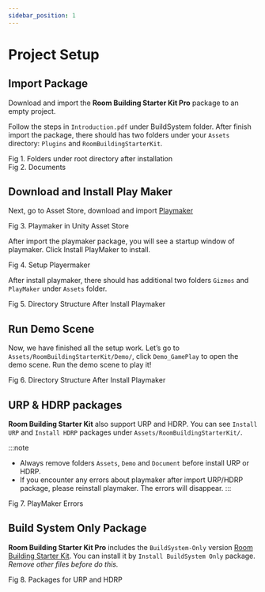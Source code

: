 ```yaml
---
sidebar_position: 1
---
```



# Project Setup

## Import Package

Download and import the **Room Building Starter Kit Pro** package to an empty project. 

Follow the steps in `Introduction.pdf` under BuildSystem folder. After finish import the package, there should has two folders under your `Assets` directory: `Plugins` and `RoomBuildingStarterKit`.

<div style={{ display: 'flex', flexDirection: 'row', justifyContent: 'center', alignItems: 'end', flexWrap: 'wrap' }}>
    <div style={{ display: 'flex', flexDirection: 'column', justifyContent: 'center', alignItems: 'center', }}>
        <CustomImage src="/img/room-building-starter-kit/Setup_Project_Page_1_Image_0001.jpg" alt="1" width="200" style={{ margin: '10px 20px' }}/>
        <div style={{ fontSize: '12px', color: '#666', margin: '5px 0 0 0' }}>Fig 1. Folders under root directory after installation</div>
    </div>
    <div style={{ display: 'flex', flexDirection: 'column', justifyContent: 'center', alignItems: 'center', }}>
        <CustomImage src="/img/room-building-starter-kit/Setup_Project_Page_1_Image_0002.jpg" alt="1" width="400" style={{ margin: '10px 20px' }}/>
        <div style={{ fontSize: '12px', color: '#666', margin: '5px 0 0 0' }}>Fig 2. Documents</div>
    </div>
</div>

## Download and Install Play Maker

Next, go to Asset Store, download and import [Playmaker](https://assetstore.unity.com/packages/tools/visual-scripting/playmaker-368)

<div style={{ display: 'flex', flexDirection: 'column', justifyContent: 'center', alignItems: 'center' }}>
    <CustomImage src="/img/room-building-starter-kit/Setup_Project_Page_1_Image_0003.jpg" alt="3" width="600px" style={{ margin: '10px 20px' }}/>
    <div style={{ fontSize: '12px', color: '#666', margin: '5px 0px 20px 0px' }}>Fig 3. Playmaker in Unity Asset Store</div>
</div>

After import the playmaker package, you will see a startup window of playmaker. Click Install PlayMaker to install.

<div style={{ display: 'flex', flexDirection: 'column', justifyContent: 'center', alignItems: 'center', }}>
    <div style={{ display: 'flex', flexDirection: 'row', justifyContent: 'center', alignItems: 'center', flexWrap: 'wrap' }}>
        <CustomImage src="/img/room-building-starter-kit/Setup_Project_Page_1_Image_0004.jpg" alt="4" width="400px" style={{ margin: '10px' }}/>
        <CustomImage src="/img/room-building-starter-kit/Setup_Project_Page_1_Image_0005.jpg" alt="5" width="400px" style={{ margin: '10px' }}/>
    </div>
    <div style={{ fontSize: '12px', color: '#666', margin: '5px 0 20px 0' }}>Fig 4. Setup Playermaker</div>
</div>

After install playmaker, there should has additional two folders `Gizmos` and `PlayMaker` under `Assets` folder.

<div style={{ display: 'flex', flexDirection: 'column', justifyContent: 'center', alignItems: 'center' }}>
    <CustomImage src="/img/room-building-starter-kit/Setup_Project_Page_2_Image_0001.jpg" alt="3" width="200px" style={{ margin: '10px 20px' }}/>
    <div style={{ fontSize: '12px', color: '#666', margin: '5px 0px 0px 0px' }}>Fig 5. Directory Structure After Install Playmaker</div>
</div>

## Run Demo Scene

Now, we have finished all the setup work. Let’s go to `Assets/RoomBuildingStarterKit/Demo/`, click `Demo_GamePlay` to open the demo scene. Run the demo scene to play it!

<div style={{ display: 'flex', flexDirection: 'column', justifyContent: 'center', alignItems: 'center' }}>
    <CustomImage src="/img/room-building-starter-kit/Setup_Project_Page_2_Image_0002.jpg" alt="3" width="250px" style={{ margin: '10px 20px' }}/>
    <div style={{ fontSize: '12px', color: '#666', margin: '5px 0px 0px 0px' }}>Fig 6. Directory Structure After Install Playmaker</div>
</div>

## URP & HDRP packages

**Room Building Starter Kit** also support URP and HDRP. You can see `Install URP` and `Install HDRP` packages under `Assets/RoomBuildingStarterKit/`. 

:::note
- Always remove folders `Assets`, `Demo` and `Document` before install URP or HDRP. 
- If you encounter any errors about playmaker after import URP/HDRP package, please reinstall playmaker. The errors will disappear.
:::

<div style={{ display: 'flex', flexDirection: 'column', justifyContent: 'center', alignItems: 'center', }}>
    <CustomImage src="/img/room-building-starter-kit/Setup_Project_Page_2_Image_0004.jpg" alt="1" width="600" style={{ margin: '10px 20px' }}/>
    <div style={{ fontSize: '12px', color: '#666', margin: '5px 0 0 0' }}>Fig 7. PlayMaker Errors</div>
</div>

## Build System Only Package

**Room Building Starter Kit Pro** includes the `BuildSystem-Only` version [Room Building Starter Kit](https://patastudio.store/assets/0656caba-f65f-4dbd-8477-3c032c5297d8). You can install it by `Install BuildSystem Only` package. *Remove other files before do this.*

<div style={{ display: 'flex', flexDirection: 'column', justifyContent: 'center', alignItems: 'center', }}>
    <CustomImage src="/img/room-building-starter-kit/Setup_Project_Page_2_Image_0005.jpg" alt="1" width="200" style={{ margin: '10px 20px' }}/>
    <div style={{ fontSize: '12px', color: '#666', margin: '5px 0 0 0' }}>Fig 8. Packages for URP and HDRP</div>
</div>